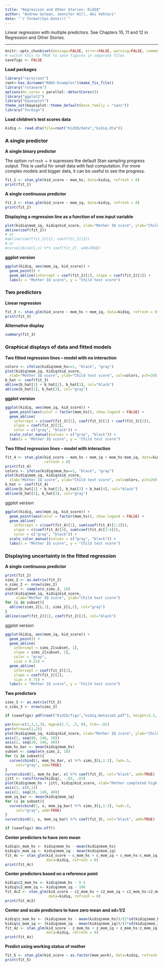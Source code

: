 ```yaml
---
title: "Regression and Other Stories: KidIQ"
author: "Andrew Gelman, Jennifer Hill, Aki Vehtari"
date: "`r format(Sys.Date())`"
---
```

Linear regression with multiple predictors. See Chapters 10, 11 and
12 in Regression and Other Stories.

-------------


```r
knitr::opts_chunk$set(message=FALSE, error=FALSE, warning=FALSE, comment=NA)
# switch this to TRUE to save figures in separate files
savefigs <- FALSE
```

**Load packages**

```r
library("rprojroot")
root<-has_dirname("RAOS-Examples")$make_fix_file()
library("rstanarm")
options(mc.cores = parallel::detectCores())
library("ggplot2")
library("bayesplot")
theme_set(bayesplot::theme_default(base_family = "sans"))
library("foreign")
```

**Load children's test scores data**

```r
kidiq <- read.dta(file=root("KidIQ/data","kidiq.dta"))
```

### A single predictor

**A single binary predictor **

The option `refresh = 0` supresses the default Stan sampling
progress output. This is useful for small data with fast
computation. For more complex models and bigger data, it can be
useful to see the progress.

```r
fit_1 <- stan_glm(kid_score ~ mom_hs, data=kidiq, refresh = 0)
print(fit_1)
```

**A single continuous predictor **

```r
fit_2 <- stan_glm(kid_score ~ mom_iq, data=kidiq, refresh = 0)
print(fit_2)
```

**Displaying a regression line as a function of one input variable**

```r
plot(kidiq$mom_iq, kidiq$kid_score, xlab="Mother IQ score", ylab="Child test score")
abline(coef(fit_2))
# or
#abline(coef(fit_2)[1], coef(fit_2)[2])
# or
#curve(cbind(1,x) %*% coef(fit_2), add=TRUE)
```

**ggplot version**

```r
ggplot(kidiq, aes(mom_iq, kid_score)) +
  geom_point() +
  geom_abline(intercept = coef(fit_2)[1], slope = coef(fit_2)[2]) +
  labs(x = "Mother IQ score", y = "Child test score")
```

### Two predictors

**Linear regression**

```r
fit_3 <- stan_glm(kid_score ~ mom_hs + mom_iq, data=kidiq, refresh = 0)
print(fit_3)
```

**Alternative display**

```r
summary(fit_3)
```

### Graphical displays of data and fitted models

**Two fitted regression lines -- model with no interaction**

```r
colors <- ifelse(kidiq$mom_hs==1, "black", "gray")
plot(kidiq$mom_iq, kidiq$kid_score,
  xlab="Mother IQ score", ylab="Child test score", col=colors, pch=20)
b_hat <- coef(fit_3)
abline(b_hat[1] + b_hat[2], b_hat[3], col="black")
abline(b_hat[1], b_hat[3], col="gray")
```

**ggplot version**

```r
ggplot(kidiq, aes(mom_iq, kid_score)) +
  geom_point(aes(color = factor(mom_hs)), show.legend = FALSE) +
  geom_abline(
    intercept = c(coef(fit_3)[1], coef(fit_3)[1] + coef(fit_3)[2]),
    slope = coef(fit_3)[3],
    color = c("gray", "black")) +
  scale_color_manual(values = c("gray", "black")) +
  labs(x = "Mother IQ score", y = "Child test score")
```

**Two fitted regression lines -- model with interaction**

```r
fit_4 <- stan_glm(kid_score ~ mom_hs + mom_iq + mom_hs:mom_iq, data=kidiq,
                  refresh = 0)
print(fit_4)
colors <- ifelse(kidiq$mom_hs==1, "black", "gray")
plot(kidiq$mom_iq, kidiq$kid_score,
  xlab="Mother IQ score", ylab="Child test score", col=colors, pch=20)
b_hat <- coef(fit_4)
abline(b_hat[1] + b_hat[2], b_hat[3] + b_hat[4], col="black")
abline(b_hat[1], b_hat[3], col="gray")
```

ggplot version

```r
ggplot(kidiq, aes(mom_iq, kid_score)) +
  geom_point(aes(color = factor(mom_hs)), show.legend = FALSE) +
  geom_abline(
    intercept = c(coef(fit_4)[1], sum(coef(fit_4)[1:2])),
    slope = c(coef(fit_4)[3], sum(coef(fit_4)[3:4])),
    color = c("gray", "black")) +
  scale_color_manual(values = c("gray", "black")) +
  labs(x = "Mother IQ score", y = "Child test score")
```

### Displaying uncertainty in the fitted regression

**A single continuous predictor **

```r
print(fit_2)
sims_2 <- as.matrix(fit_2)
n_sims_2 <- nrow(sims_2)
subset <- sample(n_sims_2, 10)
plot(kidiq$mom_iq, kidiq$kid_score,
     xlab="Mother IQ score", ylab="Child test score")
for (i in subset){
  abline(sims_2[i,1], sims_2[i,2], col="gray")
}
abline(coef(fit_2)[1], coef(fit_2)[2], col="black")
```

ggplot version

```r
ggplot(kidiq, aes(mom_iq, kid_score)) +
  geom_point() +
  geom_abline(
    intercept = sims_2[subset, 1],
    slope = sims_2[subset, 2],
    color = "gray",
    size = 0.25) +
  geom_abline(
    intercept = coef(fit_2)[1],
    slope = coef(fit_2)[2],
    size = 0.75) +
  labs(x = "Mother IQ score", y = "Child test score")
```

**Two predictors **

```r
sims_3 <- as.matrix(fit_3)
n_sims_3 <- nrow(sims_3)

```
```r
if (savefigs) pdf(root("KidIQ/figs","kidiq.betasim2.pdf"), height=3.5, width=9)
```
```r
par(mar=c(3,3,1,3), mgp=c(1.7, .5, 0), tck=-.01)
par(mfrow=c(1,2))
plot(kidiq$mom_iq, kidiq$kid_score, xlab="Mother IQ score", ylab="Child test score", bty="l", pch=20, xaxt="n", yaxt="n")
axis(1, seq(80, 140, 20))
axis(2, seq(20, 140, 40))
mom_hs_bar <- mean(kidiq$mom_hs)
subset <- sample(n_sims_2, 10)
for (i in subset){
  curve(cbind(1, mom_hs_bar, x) %*% sims_3[i,1:3], lwd=.5,
     col="gray", add=TRUE)
}
curve(cbind(1, mom_hs_bar, x) %*% coef(fit_3), col="black", add=TRUE)
jitt <- runif(nrow(kidiq), -.03, .03)
plot(kidiq$mom_hs + jitt, kidiq$kid_score, xlab="Mother completed high school", ylab="Child test score", bty="l", pch=20, xaxt="n", yaxt="n")
axis(1, c(0,1))
axis(2, seq(20, 140, 40))
mom_iq_bar <- mean(kidiq$mom_iq)
for (i in subset){
  curve(cbind(1, x, mom_iq_bar) %*% sims_3[i,1:3], lwd=.5,
     col="gray", add=TRUE)
}
curve(cbind(1, x, mom_iq_bar) %*% coef(fit_3), col="black", add=TRUE)
```
```r
if (savefigs) dev.off()
```

**Center predictors to have zero mean**

```r
kidiq$c_mom_hs <- kidiq$mom_hs - mean(kidiq$mom_hs)
kidiq$c_mom_iq <- kidiq$mom_iq - mean(kidiq$mom_iq)
fit_4c <- stan_glm(kid_score ~ c_mom_hs + c_mom_iq + c_mom_hs:c_mom_iq,
                   data=kidiq, refresh = 0)
print(fit_4c)
```

**Center predictors based on a reference point**

```r
kidiq$c2_mom_hs <- kidiq$mom_hs - 0.5
kidiq$c2_mom_iq <- kidiq$mom_iq - 100
fit_4c2 <- stan_glm(kid_score ~ c2_mom_hs + c2_mom_iq + c2_mom_hs:c2_mom_iq,
                    data=kidiq, refresh = 0)
print(fit_4c2)
```

**Center and scale predictors to have zero mean and sd=1/2**

```r
kidiq$z_mom_hs <- (kidiq$mom_hs - mean(kidiq$mom_hs))/(2*sd(kidiq$mom_hs))
kidiq$z_mom_iq <- (kidiq$mom_iq - mean(kidiq$mom_iq))/(2*sd(kidiq$mom_iq))
fit_4z <- stan_glm(kid_score ~ z_mom_hs + z_mom_iq + z_mom_hs:z_mom_iq,
                   data=kidiq, refresh = 0)
print(fit_4z)
```

**Predict using working status of mother**

```r
fit_5 <- stan_glm(kid_score ~ as.factor(mom_work), data=kidiq, refresh = 0)
print(fit_5)
```

